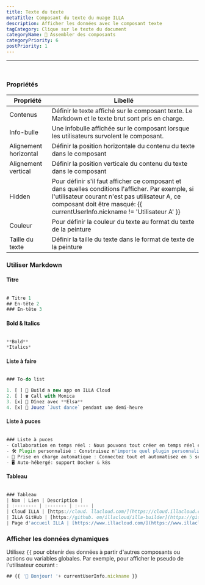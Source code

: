```yaml
---
title: Texte du texte
metaTitle: Composant du texte du nuage ILLA
description: Afficher les données avec le composant texte
tagCategory: Clique sur le texte du document
categoryName: 🧬 Assembler des composants
categoryPriority: 6
postPriority: 1
---
```


* * *

## <Heading hidden>Texte</Heading>

<img src='https://cdn.illacloud.com/official-website/img/docs/assemble/text1.png' alt="" />

### Propriétés

| Propriété             | Libellé                                                                                                                                                                                                                             |
| --------------------- | ----------------------------------------------------------------------------------------------------------------------------------------------------------------------------------------------------------------------------------- |
| Contenus              | Définir le texte affiché sur le composant texte. Le Markdown et le texte brut sont pris en charge.                                                                                                                                  |
| Info-bulle            | Une infobulle affichée sur le composant lorsque les utilisateurs survolent le composant.                                                                                                                                            |
| Alignement horizontal | Définir la position horizontale du contenu du texte dans le composant                                                                                                                                                               |
| Alignement vertical   | Définir la position verticale du contenu du texte dans le composant                                                                                                                                                                 |
| Hidden                | Pour définir s'il faut afficher ce composant et dans quelles conditions l'afficher. Par exemple, si l'utilisateur courant n'est pas utilisateur A, ce composant doit être masqué: {{ currentUserInfo.nickname != 'Utilisateur A' }} |
| Couleur               | Pour définir la couleur du texte au format du texte de la peinture                                                                                                                                                                  |
| Taille du texte       | Définir la taille du texte dans le format de texte de la peinture                                                                                                                                                                   |

### Utiliser Markdown

#### Titre

<img src='https://cdn.illacloud.com/official-website/img/docs/assemble/text2.png' alt="" />

```jsx
# Titre 1
## En-tête 2
### En-tête 3
```

#### Bold & Italics

<img src='https://cdn.illacloud.com/official-website/img/docs/assemble/text3.png' alt="" />

```jsx
**Bold**
*Italics*
```

#### Liste à faire

<img src='https://cdn.illacloud.com/official-website/img/docs/assemble/text4.png' alt="" />

```jsx
### To-do list

1. [ ] 🚀 Build a new app on ILLA Cloud
2. [ ] ☎️ Call with Monica
3. [x] 🍷 Dînez avec **Elsa**
4. [x] 💃 Jouez `Just dance` pendant une demi-heure
```

#### Liste à puces

<img src='https://cdn.illacloud.com/official-website/img/docs/assemble/text5.png' alt="" />

```jsx
### Liste à puces
- Collaboration en temps réel : Nous pouvons tout créer en temps réel ensemble.
- 🛠️ Plugin personnalisé : Construisez n'importe quel plugin personnalisé pour faire ce que vous voulez.
- 🤖 Prise en charge automatique : Connectez tout et automatisez en 5 secondes.
- 🖥️ Auto-hébergé: support Docker & k8s
```

#### Tableau

<img src='https://cdn.illacloud.com/official-website/img/docs/assemble/text6.png' alt="" />

```jsx
### Tableau
| Nom | Lien | Description |
| :-------- | :------- | :---- |
| Cloud ILLA | [https://cloud. llacloud.com/](https://cloud.illacloud.com/) |Build apps on ILLA Cloud|
| ILLA GitHub | [https://github. om/illacloud/illa-builder](https://github.com/illacloud/illa-builder) |Étoile sur GitHub|
| Page d'accueil ILLA | [https://www.illacloud.com/](https://www.illacloud.com/) |Site Offical du Cloud ILLA
```

### Afficher les données dynamiques

Utilisez `{{` pour obtenir des données à partir d'autres composants ou actions ou variables globales. Par exemple, pour afficher le pseudo de l'utilisateur courant :

```jsx
## {{ '👋 Bonjour! '+ currentUserInfo.nickname }}
```
